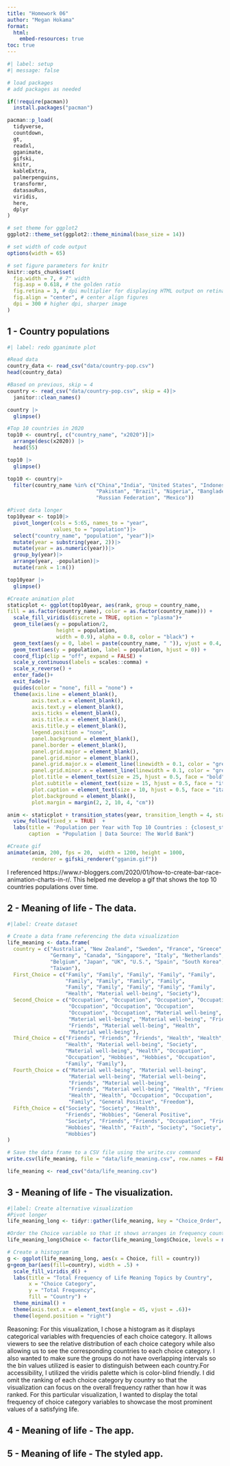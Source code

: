 ```yaml
---
title: "Homework 06"
author: "Megan Hokama"
format:
  html:
    embed-resources: true
toc: true
---
```


```r
#| label: setup
#| message: false

# load packages
# add packages as needed

if(!require(pacman))
  install.packages("pacman")

pacman::p_load(
  tidyverse,
  countdown,
  gt,
  readxl,
  gganimate,
  gifski,
  knitr,
  kableExtra,
  palmerpenguins,
  transformr,
  datasauRus,
  viridis,
  here,
  dplyr
)

# set theme for ggplot2
ggplot2::theme_set(ggplot2::theme_minimal(base_size = 14))

# set width of code output
options(width = 65)

# set figure parameters for knitr
knitr::opts_chunk$set(
  fig.width = 7, # 7" width
  fig.asp = 0.618, # the golden ratio
  fig.retina = 3, # dpi multiplier for displaying HTML output on retina
  fig.align = "center", # center align figures
  dpi = 300 # higher dpi, sharper image
)
```

## 1 - Country populations

```r
#| label: redo gganimate plot

#Read data
country_data <- read_csv("data/country-pop.csv")
head(country_data)

#Based on previous, skip = 4
country <- read_csv("data/country-pop.csv", skip = 4)|>
  janitor::clean_names()

country |>
  glimpse()

#Top 10 countries in 2020
top10 <- country[, c("country_name", "x2020")]|>
  arrange(desc(x2020)) |>
  head(55)

top10 |>
  glimpse()

top10 <- country|>  
  filter(country_name %in% c("China","India", "United States", "Indonesia",
                             "Pakistan", "Brazil", "Nigeria", "Bangladesh",
                             "Russian Federation", "Mexico"))

#Pivot data longer
top10year <- top10|>
  pivot_longer(cols = 5:65, names_to = "year",
               values_to = "population")|>
  select("country_name", "population", "year")|>
  mutate(year = substring(year, 2))|>
  mutate(year = as.numeric(year))|>
  group_by(year)|>
  arrange(year, -population)|>
  mutate(rank = 1:n())

top10year |>
  glimpse()

#Create animation plot 
staticplot <- ggplot(top10year, aes(rank, group = country_name,
fill = as.factor(country_name), color = as.factor(country_name))) +
  scale_fill_viridis(discrete = TRUE, option = "plasma")+
  geom_tile(aes(y = population/2,
                height = population,
                width = 0.9), alpha = 0.8, color = "black") +
  geom_text(aes(y = 0, label = paste(country_name, " ")), vjust = 0.4, hjust = 1) +
  geom_text(aes(y = population, label = population, hjust = 0)) +
  coord_flip(clip = "off", expand = FALSE) +
  scale_y_continuous(labels = scales::comma) +
  scale_x_reverse() +
  enter_fade()+
  exit_fade()+
  guides(color = "none", fill = "none") +
  theme(axis.line = element_blank(),
        axis.text.x = element_blank(),
        axis.text.y = element_blank(),
        axis.ticks = element_blank(),
        axis.title.x = element_blank(),
        axis.title.y = element_blank(),
        legend.position = "none",
        panel.background = element_blank(),
        panel.border = element_blank(),
        panel.grid.major = element_blank(),
        panel.grid.minor = element_blank(),
        panel.grid.major.x = element_line(linewidth = 0.1, color = "grey"),
        panel.grid.minor.x = element_line(linewidth = 0.1, color = "grey"),
        plot.title = element_text(size = 25, hjust = 0.5, face = "bold", colour = "black", vjust = -1),
        plot.subtitle = element_text(size = 15, hjust = 0.5, face = "italic", color = "black"),
        plot.caption = element_text(size = 10, hjust = 0.5, face = "italic", color = "black"),
        plot.background = element_blank(),
        plot.margin = margin(2, 2, 10, 4, "cm"))

anim <- staticplot + transition_states(year, transition_length = 4, state_length = 1) +
  view_follow(fixed_x = TRUE)  +
  labs(title = 'Population per Year with Top 10 Countries : {closest_state}',
       caption  = "Population | Data Source: The World Bank")

#Create gif
animate(anim, 200, fps = 20,  width = 1200, height = 1000,
        renderer = gifski_renderer("gganim.gif"))
```
I referenced https://www.r-bloggers.com/2020/01/how-to-create-bar-race-animation-charts-in-r/. This helped me develop a gif that shows the top 10 countries populations over time.

## 2 - Meaning of life - The data.
```r
#|label: Create dataset

# Create a data frame referencing the data visualization
life_meaning <- data.frame(
  country = c("Australia", "New Zealand", "Sweden", "France", "Greece", 
              "Germany", "Canada", "Singapore", "Italy", "Netherlands", 
              "Belgium", "Japan", "UK", "U.S.", "Spain", "South Korea", 
              "Taiwan"),
  First_Choice = c("Family", "Family", "Family", "Family", "Family", 
                   "Family", "Family", "Family", "Family", 
                   "Family", "Family", "Family", "Family", "Family", 
                   "Health", "Material well-being", "Society"),
  Second_Choice = c("Occupation", "Occupation", "Occupation", "Occupation", 
                    "Occupation", "Occupation", "Occupation", 
                    "Occupation", "Occupation", "Material well-being", 
                    "Material well-being", "Material well-being", "Friends", 
                    "Friends", "Material well-being", "Health", 
                    "Material well-being"),
  Third_Choice = c("Friends", "Friends", "Friends", "Health", "Health", 
                   "Health", "Material well-being", "Society", 
                   "Material well-being", "Health", "Occupation", 
                   "Occupation", "Hobbies", "Hobbies", "Occupation", 
                   "Family", "Family"),
  Fourth_Choice = c("Material well-being", "Material well-being", 
                    "Material well-being", "Material well-being", 
                    "Friends", "Material well-being", 
                    "Friends", "Material well-being", "Health", "Friends", 
                    "Health", "Health", "Occupation", "Occupation", 
                    "Family", "General Positive", "Freedom"),
  Fifth_Choice = c("Society", "Society", "Health", 
                   "Friends", "Hobbies", "General Positive", 
                   "Society", "Friends", "Friends", "Occupation", "Friends", 
                   "Hobbies", "Health", "Faith", "Society", "Society", 
                   "Hobbies")
)

# Save the data frame to a CSV file using the write.csv command
write.csv(life_meaning, file = "data/life_meaning.csv", row.names = FALSE)

life_meaning <- read_csv("data/life_meaning.csv")

```


## 3 - Meaning of life - The visualization.
```r
#|label: Create alternative visualization
#Pivot longer 
life_meaning_long <- tidyr::gather(life_meaning, key = "Choice_Order", value = "Choice", -country)

#Order the Choice variable so that it shows arranges in frequency count
life_meaning_long$Choice <- factor(life_meaning_long$Choice, levels = names(sort(table(life_meaning_long$Choice), decreasing = TRUE)))

# Create a histogram 
g <- ggplot(life_meaning_long, aes(x = Choice, fill = country))
g+geom_bar(aes(fill=country), width = .5) +
  scale_fill_viridis_d() +
  labs(title = "Total Frequency of Life Meaning Topics by Country",
       x = "Choice Category",
       y = "Total Frequency",
       fill = "Country") +
  theme_minimal() +
  theme(axis.text.x = element_text(angle = 45, vjust = .6))+
  theme(legend.position = "right")

```
Reasoning: For this visualization, I chose a histogram as it displays categorical variables with frequencies of each choice category. It allows viewers to see the relative distribution of each choice category while also allowing us to see the corresponding countries to each choice category. I also wanted to make sure the groups do not have overlapping intervals so the bin values utilized is easier to distinguish between each country.For accessibility, I utilized the viridis palette which is color-blind friendly. I did omit the ranking of each choice category by country so that the visualization can focus on the overall frequency rather than how it was ranked. For this particular visualization, I wanted to display the total frequency of choice category variables to showcase the most prominent values of a satisfying life. 

## 4 - Meaning of life - The app.


## 5 - Meaning of life - The styled app.